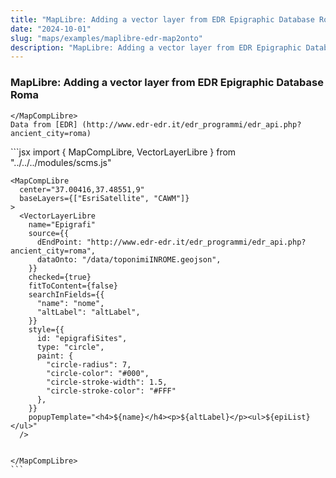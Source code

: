 ```yaml
---
title: "MapLibre: Adding a vector layer from EDR Epigraphic Database Roma"
date: "2024-10-01"
slug: "maps/examples/maplibre-edr-map2onto"
description: "MapLibre: Adding a vector layer from EDR Epigraphic Database Roma"
---
```



### MapLibre: Adding a vector layer from EDR Epigraphic Database Roma

<div className="row mt-3 mb-5 border-top border-bottom py-3">
  <div className="col-6">
    <MapCompLibre 
      center="37.00416,37.48551,9"
      baseLayers={["EsriSatellite", "CAWM"]}
    >
      <VectorLayerLibre
        name="Epigrafi"
        source={{
          dEndPoint: "https://landscapearchaeology.eu/carafa/items/edr_epigrafi",
          dToken: "sf_1HmCNdbos1ttKyPhJZPfr75GZhNxK",
          dataOnto: "/data/toponimiINROME.geojson",
        }}
        checked={true}
        fitToContent={false}
        searchInFields={{
          "name": "nome",
          "altLabel": "altLabel",
        }}
        style={{
          id: "epigrafiSites",
          type: "circle",
          paint: {
            "circle-radius": 7,
            "circle-color": "#000",
            "circle-stroke-width": 1.5,
            "circle-stroke-color": "#FFF"
          },
        }}
        popupTemplate="<h4>${nome}</h4><p>${altLabel}</p><ul>${epiList}</ul>"
      />
    
    </MapCompLibre>
    Data from [EDR] (http://www.edr-edr.it/edr_programmi/edr_api.php?ancient_city=roma)

  </div>
  <div className="col-6">
    ```jsx
    import {
      MapCompLibre,
      VectorLayerLibre
    } from "../../../modules/scms.js"

    <MapCompLibre
      center="37.00416,37.48551,9"
      baseLayers={["EsriSatellite", "CAWM"]}
    >
      <VectorLayerLibre
        name="Epigrafi"
        source={{
          dEndPoint: "http://www.edr-edr.it/edr_programmi/edr_api.php?ancient_city=roma",
          dataOnto: "/data/toponimiINROME.geojson",
        }}
        checked={true}
        fitToContent={false}
        searchInFields={{
          "name": "nome",
          "altLabel": "altLabel",
        }}
        style={{
          id: "epigrafiSites",
          type: "circle",
          paint: {
            "circle-radius": 7,
            "circle-color": "#000",
            "circle-stroke-width": 1.5,
            "circle-stroke-color": "#FFF"
          },
        }}
        popupTemplate="<h4>${name}</h4><p>${altLabel}</p><ul>${epiList}</ul>"
      />


    </MapCompLibre>
    ```

  </div>
</div>
